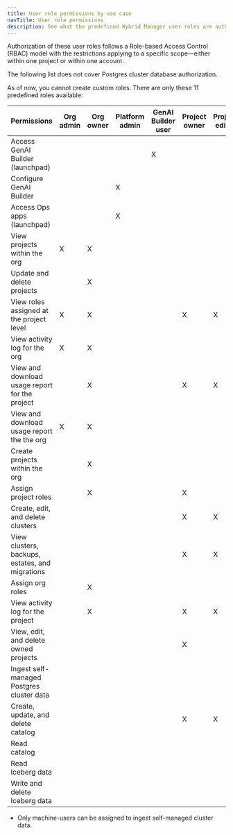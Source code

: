 ```yaml
---
title: User role permissions by use case
navTitle: User role permissions
description: See what the predefined Hybrid Manager user roles are authorized to access.
---
```


Authorization of these user roles follows a Role-based Access Control (RBAC) model with the restrictions applying to a specific scope&mdash;either within one project or within one account.

The following list does not cover Postgres cluster database authorization. 

As of now, you cannot create custom roles. There are only these 11 predefined roles available:

| Permissions | Org admin | Org owner | Platform admin | GenAI Builder user | Project owner | Project editor | Project viewer | Estate ingester | Catalog data reader | Catalog data writer |
| -------- | -------- | -------- | -------- | -------- | -------- | -------- | -------- | -------- | -------- | -------- |
| Access GenAI Builder (launchpad) | | | | X | | | |  |  | |
| Configure GenAI Builder | |  | X |  | |  |  | |  |  |
| Access Ops apps (launchpad) | |  | X |  | |  |  | |  |  |
| View projects within the org | X | X |  |  | |  |  | |  |  |
| Update and delete projects |  | X |  |  | |  |  | |  |  |
| View roles assigned at the project level | X | X |  |  | X | X | | |  |  |
| View activity log for the org | X | X |  |  | |  |  | |  |  |
| View and download usage report for the project | | X |  |  | X | X |  | |  |  |
| View and download usage report the the org | X | X |  |  | |  |  | |  |  |
| Create projects within the org | | X |  |  | |  |  | |  |  |
| Assign project roles | | X |  |  | X | |  | |  |  |
| Create, edit, and delete clusters | |  |  |  | X | X |  | |  |  |
| View clusters, backups, estates, and migrations | |  |  |  | X | X | X | |  |  |
| Assign org roles |  | X |  |  | |  |  | |  |  |
| View activity log for the project| | X |  |  | X | X |  | |  |  |
| View, edit, and delete owned projects| |  |  |  | X |  |  | |  |  |
| Ingest self-managed Postgres cluster data | |  |  |  |  |  |  | X* |  |  |
| Create, update, and delete catalog | |  |  |  | X | X |  | |  |  |
| Read catalog | |  |  |  |  |  | X  | |  |  |
| Read Iceberg data | |  |  |  |  |  |   | | X | X |
| Write and delete Iceberg data| |  |  |  |  |  |   | |  | X |

* Only machine-users can be assigned to ingest self-managed cluster data.